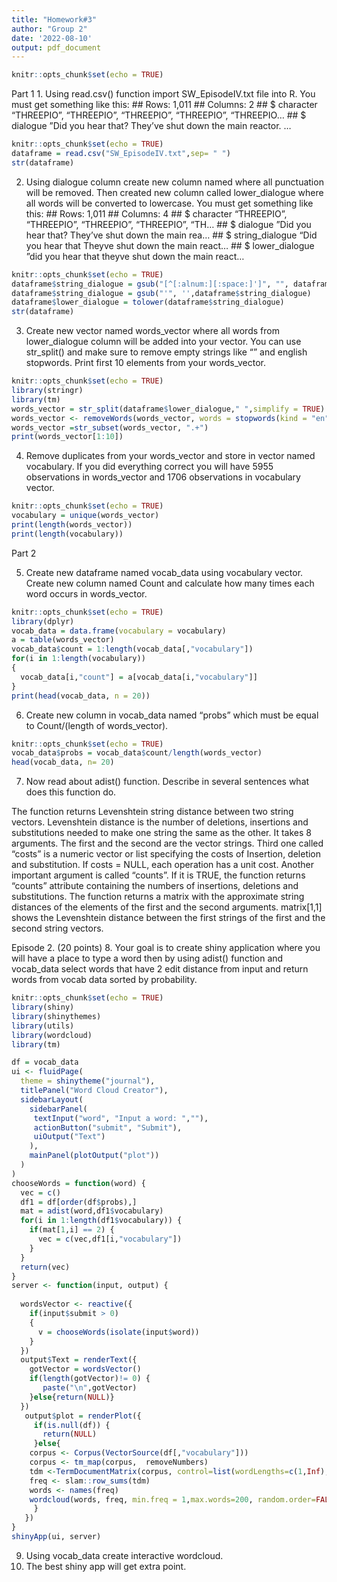 ---
title: "Homework#3"
author: "Group 2"
date: '2022-08-10'
output: pdf_document
---

```{r setup, include=TRUE}
knitr::opts_chunk$set(echo = TRUE)
```

Part 1
1. Using read.csv() function import SW_EpisodeIV.txt file into R. You must get something like this:
## Rows: 1,011
## Columns: 2
## $ character <chr> "THREEPIO", "THREEPIO", "THREEPIO", "THREEPIO", "THREEPIO...
## $ dialogue <chr> "Did you hear that? They've shut down the main reactor. ...

```{r p1.1, include=TRUE}
knitr::opts_chunk$set(echo = TRUE)
dataframe = read.csv("SW_EpisodeIV.txt",sep= " ")
str(dataframe)

```
2. Using dialogue column create new column named  where all punctuation will be removed.
Then created new column called lower_dialogue where all words will be converted to lowercase. You
must get something like this:
## Rows: 1,011
## Columns: 4
## $ character <chr> "THREEPIO", "THREEPIO", "THREEPIO", "THREEPIO", "TH...
## $ dialogue <chr> "Did you hear that? They've shut down the main rea...
## $ string_dialogue <chr> "Did you hear that Theyve shut down the main react...
## $ lower_dialogue <chr> "did you hear that theyve shut down the main react...

```{r p1.2, include=TRUE}
knitr::opts_chunk$set(echo = TRUE)
dataframe$string_dialogue = gsub("[^[:alnum:][:space:]']", "", dataframe$dialogue)
dataframe$string_dialogue = gsub("'", '',dataframe$string_dialogue)
dataframe$lower_dialogue = tolower(dataframe$string_dialogue)
str(dataframe)
```
3. Create new vector named words_vector where all words from lower_dialogue column will be added
into your vector. You can use str_split() and make sure to remove empty strings like "" and english
stopwords. Print first 10 elements from your words_vector.
```{r p1.3, include=TRUE}
knitr::opts_chunk$set(echo = TRUE)
library(stringr)
library(tm)
words_vector = str_split(dataframe$lower_dialogue," ",simplify = TRUE)
words_vector <- removeWords(words_vector, words = stopwords(kind = "en"))
words_vector =str_subset(words_vector, ".+")
print(words_vector[1:10])
```

4. Remove duplicates from your words_vector and store in vector named vocabulary.
If you did everything correct you will have 5955 observations in words_vector and 1706 observations in
vocabulary vector.

```{r p1.3, include=TRUE}
knitr::opts_chunk$set(echo = TRUE)
vocabulary = unique(words_vector)
print(length(words_vector))
print(length(vocabulary))

```
Part 2

5. Create new dataframe named vocab_data using vocabulary vector. Create new column named Count
and calculate how many times each word occurs in words_vector.
```{r p2.1, include=TRUE}
knitr::opts_chunk$set(echo = TRUE)
library(dplyr)
vocab_data = data.frame(vocabulary = vocabulary)
a = table(words_vector)
vocab_data$count = 1:length(vocab_data[,"vocabulary"])
for(i in 1:length(vocabulary))
{
  vocab_data[i,"count"] = a[vocab_data[i,"vocabulary"]]
}
print(head(vocab_data, n = 20))

```

6. Create new column in vocab_data named “probs” which must be equal to Count/(length of
words_vector).
```{r p2.2, include=TRUE}
knitr::opts_chunk$set(echo = TRUE)
vocab_data$probs = vocab_data$count/length(words_vector) 
head(vocab_data, n= 20)
```
7. Now read about adist() function. Describe in several sentences what does this function do.

The function returns Levenshtein string distance between two string vectors.
Levenshtein distance is the number of deletions, insertions and substitutions needed to make one string the same as the other.
It takes 8 arguments. The first and the second are the vector strings. Third one called "costs" is a numeric vector or list specifying the costs of Insertion, deletion and substitution. If costs = NULL, each operation has a unit cost.
Another important argument is called "counts". If it is TRUE, the function returns "counts" attribute containing the numbers of insertions, deletions and substitutions.
The function returns a matrix with the approximate string distances of the elements of the first and the second arguments.  matrix[1,1] shows the Levenshtein distance between the first strings of the first and the second string vectors.

Episode 2. (20 points)
8. Your goal is to create shiny application where you will have a place to type a word then by using adist()
function and vocab_data select words that have 2 edit distance from input and return words from
vocab data sorted by probability.

```{r p2.2, include=TRUE}
knitr::opts_chunk$set(echo = TRUE)
library(shiny)
library(shinythemes)
library(utils)
library(wordcloud)
library(tm)

df = vocab_data
ui <- fluidPage(
  theme = shinytheme("journal"),
  titlePanel("Word Cloud Creator"),
  sidebarLayout(
    sidebarPanel(
     textInput("word", "Input a word: ",""),
     actionButton("submit", "Submit"),
     uiOutput("Text")
    ),
    mainPanel(plotOutput("plot"))
  )
)
chooseWords = function(word) {
  vec = c()
  df1 = df[order(df$probs),]
  mat = adist(word,df1$vocabulary)
  for(i in 1:length(df1$vocabulary)) {
    if(mat[1,i] == 2) {
      vec = c(vec,df1[i,"vocabulary"])
    }
  }
  return(vec)
}
server <- function(input, output) {
  
  wordsVector <- reactive({
    if(input$submit > 0)
    {
      v = chooseWords(isolate(input$word))
    }
  })
  output$Text = renderText({
    gotVector = wordsVector()
    if(length(gotVector)!= 0) {
       paste("\n",gotVector)
    }else{return(NULL)}
  })
   output$plot = renderPlot({
     if(is.null(df)) {
       return(NULL)
     }else{
    corpus <- Corpus(VectorSource(df[,"vocabulary"]))
    corpus <- tm_map(corpus,  removeNumbers)
    tdm <-TermDocumentMatrix(corpus, control=list(wordLengths=c(1,Inf), removePunctuation=T, stopwords=T, stemming=T))
    freq <- slam::row_sums(tdm)
    words <- names(freq)    
    wordcloud(words, freq, min.freq = 1,max.words=200, random.order=FALSE, rot.per=0.35,colors=brewer.pal(8, "Dark2"))
     }
   })
}
shinyApp(ui, server)
```
9. Using vocab_data create interactive wordcloud.
10. The best shiny app will get extra point.
